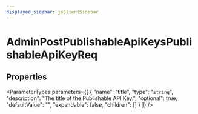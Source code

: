 ```yaml
---
displayed_sidebar: jsClientSidebar
---
```



# AdminPostPublishableApiKeysPublishableApiKeyReq

## Properties

<ParameterTypes parameters={[
  {
    "name": "title",
    "type": "`string`",
    "description": "The title of the Publishable API Key.",
    "optional": true,
    "defaultValue": "",
    "expandable": false,
    "children": []
  }
]} />
